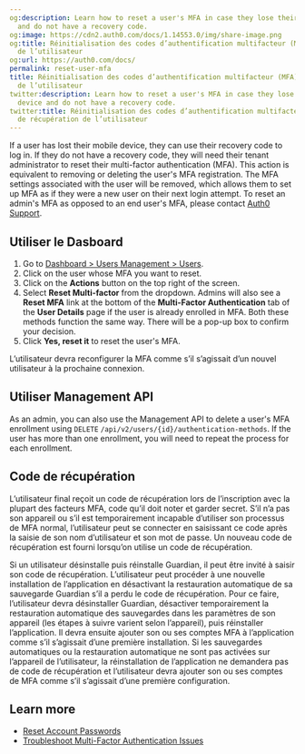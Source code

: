 ```yaml
---
og:description: Learn how to reset a user's MFA in case they lose their mobile device
  and do not have a recovery code.
og:image: https://cdn2.auth0.com/docs/1.14553.0/img/share-image.png
og:title: Réinitialisation des codes d’authentification multifacteur (MFA) et de récupération
  de l’utilisateur
og:url: https://auth0.com/docs/
permalink: reset-user-mfa
title: Réinitialisation des codes d’authentification multifacteur (MFA) et de récupération
  de l’utilisateur
twitter:description: Learn how to reset a user's MFA in case they lose their mobile
  device and do not have a recovery code.
twitter:title: Réinitialisation des codes d’authentification multifacteur (MFA) et
  de récupération de l’utilisateur
---
```


If a user has lost their mobile device, they can use their recovery code to log in. If they do not have a recovery code, they will need their tenant administrator to reset their <Tooltip tip="Multi-factor authentication (MFA): User authentication process that uses a factor in addition to username and password such as a code via SMS." cta="View Glossary" href="/docs/glossary?term=multi-factor+authentication">multi-factor authentication</Tooltip> (MFA). This action is equivalent to removing or deleting the user's MFA registration. The MFA settings associated with the user will be removed, which allows them to set up MFA as if they were a new user on their next login attempt. To reset an admin's MFA as opposed to an end user's MFA, please contact [Auth0 Support](/docs/troubleshoot/customer-support).

## Utiliser le Dasboard

1. Go to [Dashboard > Users Management > Users](https://manage.auth0.com/#/users).
2. Click on the user whose MFA you want to reset.
3. Click on the **Actions** button on the top right of the screen.
4. Select **Reset Multi-factor** from the dropdown. Admins will also see a **Reset MFA** link at the bottom of the **Multi-Factor Authentication** tab of the **User Details** page if the user is already enrolled in MFA. Both these methods function the same way. There will be a pop-up box to confirm your decision.
5. Click **Yes, reset it** to reset the user's MFA.

L’utilisateur devra reconfigurer la MFA comme s’il s’agissait d’un nouvel utilisateur à la prochaine connexion.

## Utiliser Management API

As an admin, you can also use the <Tooltip tip="Management API: A product to allow customers to perform administrative tasks." cta="View Glossary" href="/docs/glossary?term=Management+API">Management API</Tooltip> to delete a user's MFA enrollment using `DELETE` `/api/v2/users/{id}/authentication-methods`. If the user has more than one enrollment, you will need to repeat the process for each enrollment.

## Code de récupération

L’utilisateur final reçoit un code de récupération lors de l’inscription avec la plupart des facteurs MFA, code qu’il doit noter et garder secret. S’il n’a pas son appareil ou s’il est temporairement incapable d’utiliser son processus de MFA normal, l’utilisateur peut se connecter en saisissant ce code après la saisie de son nom d’utilisateur et son mot de passe. Un nouveau code de récupération est fourni lorsqu’on utilise un code de récupération.

Si un utilisateur désinstalle puis réinstalle Guardian, il peut être invité à saisir son code de récupération. L’utilisateur peut procéder à une nouvelle installation de l’application en désactivant la restauration automatique de sa sauvegarde Guardian s’il a perdu le code de récupération. Pour ce faire, l’utilisateur devra désinstaller Guardian, désactiver temporairement la restauration automatique des sauvegardes dans les paramètres de son appareil (les étapes à suivre varient selon l’appareil), puis réinstaller l’application. Il devra ensuite ajouter son ou ses comptes MFA à l’application comme s’il s’agissait d’une première installation. Si les sauvegardes automatiques ou la restauration automatique ne sont pas activées sur l’appareil de l’utilisateur, la réinstallation de l’application ne demandera pas de code de récupération et l’utilisateur devra ajouter son ou ses comptes de MFA comme s’il s’agissait d’une première configuration.

## Learn more

* [Reset Account Passwords](/docs/troubleshoot/customer-support/reset-account-passwords)
* [Troubleshoot Multi-Factor Authentication Issues](/docs/troubleshoot/authentication-issues/troubleshoot-mfa-issues)